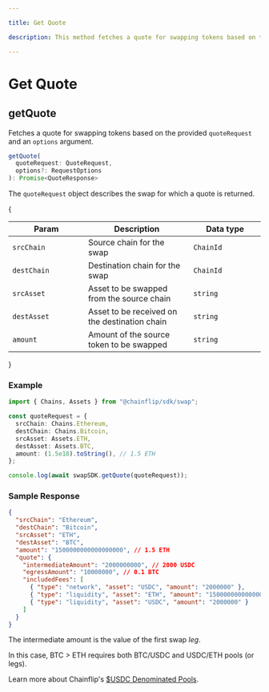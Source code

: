 ```yaml
---

title: Get Quote

description: This method fetches a quote for swapping tokens based on the provided quoteRequest.

---
```



# Get Quote

## getQuote

Fetches a quote for swapping tokens based on the provided `quoteRequest` and an `options` argument.

```typescript copy
getQuote(
  quoteRequest: QuoteRequest,
  options?: RequestOptions
): Promise<QuoteResponse>
```

The `quoteRequest` object describes the swap for which a quote is returned.

{<table><thead><tr><th width="241">Param</th><th width="372">Description</th><th width="244.33333333333331">Data type</th></tr></thead><tbody><tr><td><code>srcChain</code></td><td>Source chain for the swap</td><td><code>ChainId</code></td></tr><tr><td><code>destChain</code></td><td>Destination chain for the swap</td><td><code>ChainId</code></td></tr><tr><td><code>srcAsset</code></td><td>Asset to be swapped from the source chain</td><td><code>string</code></td></tr><tr><td><code>destAsset</code></td><td>Asset to be received on the destination chain</td><td><code>string</code></td></tr><tr><td><code>amount</code></td><td>Amount of the source token to be swapped</td><td><code>string</code></td></tr></tbody></table>}

### Example

```typescript copy
import { Chains, Assets } from "@chainflip/sdk/swap";

const quoteRequest = {
  srcChain: Chains.Ethereum,
  destChain: Chains.Bitcoin,
  srcAsset: Assets.ETH,
  destAsset: Assets.BTC,
  amount: (1.5e18).toString(), // 1.5 ETH
};

console.log(await swapSDK.getQuote(quoteRequest));
```

### Sample Response

```json
{
  "srcChain": "Ethereum",
  "destChain": "Bitcoin",
  "srcAsset": "ETH",
  "destAsset": "BTC",
  "amount": "1500000000000000000", // 1.5 ETH
  "quote": {
    "intermediateAmount": "2000000000", // 2000 USDC
    "egressAmount": "10000000", // 0.1 BTC
    "includedFees": [
      { "type": "network", "asset": "USDC", "amount": "2000000" },
      { "type": "liquidity", "asset": "ETH", "amount": "15000000000000000" },
      { "type": "liquidity", "asset": "USDC", "amount": "2000000" }
    ]
  }
}
```

<Callout type="info">

The intermediate amount is the value of the first swap _leg_.

In this case, BTC > ETH requires both BTC/USDC and USDC/ETH pools (or legs).

Learn more about Chainflip's [$USDC Denominated Pools](../../../concepts/swaps-amm/usdusdc-denominated-pools).

</Callout>
